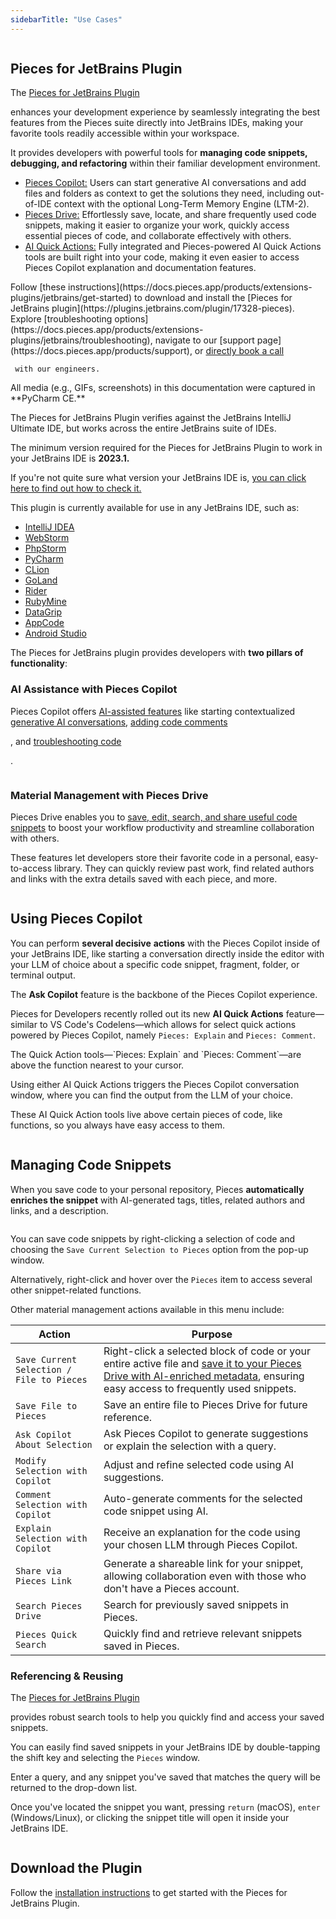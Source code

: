 ```yaml
---
sidebarTitle: "Use Cases"
---
```


<img
  className="mx-auto"
/>

## Pieces for JetBrains Plugin

The <a target="_blank" href="https://plugins.jetbrains.com/plugin/17328-pieces">
Pieces for JetBrains Plugin</a>

 enhances your development experience by seamlessly integrating the best features from the Pieces suite directly into JetBrains IDEs, making your favorite tools readily accessible within your workspace.

It provides developers with powerful tools for **managing code snippets, debugging, and refactoring** within their familiar development environment.

- [Pieces Copilot:](https://docs.pieces.app/products/extensions-plugins/jetbrains/copilot) Users can start generative AI conversations and add files and folders as context to get the solutions they need, including out-of-IDE context with the optional Long-Term Memory Engine (LTM-2).
- [Pieces Drive:](https://docs.pieces.app/products/extensions-plugins/jetbrains/drive) Effortlessly save, locate, and share frequently used code snippets, making it easier to organize your work, quickly access essential pieces of code, and collaborate effectively with others.
- [AI Quick Actions:](https://docs.pieces.app/products/extensions-plugins/jetbrains/copilot/chat#ai-quick-actions) Fully integrated and Pieces-powered AI Quick Actions tools are built right into your code, making it even easier to access Pieces Copilot explanation and documentation features.

<CardGroup cols={2}>
  <Card title="Getting Started">
  Follow [these instructions](https://docs.pieces.app/products/extensions-plugins/jetbrains/get-started) to download and install the [Pieces for JetBrains plugin](https://plugins.jetbrains.com/plugin/17328-pieces).
</Card>
</a>
  </Card>
  <Card title="Support">
    Explore [troubleshooting options](https://docs.pieces.app/products/extensions-plugins/jetbrains/troubleshooting), navigate to our [support page](https://docs.pieces.app/products/support), or <a target="_blank" href="https://calendar.google.com/calendar/u/0/appointments/schedules/AcZssZ22WJ2Htd2wRMJhueCNYc0xbFBFCAN-khijcuoXACd_Uux3wIhgZeGkzDRcqD3teamAI-CwCHpr">
    directly book a call</a>

     with our engineers.
  </Card>
</CardGroup>

<guides-overview-card />

<Tip>
  All media (e.g., GIFs, screenshots) in this documentation were captured in **PyCharm CE.**
</Tip>

The Pieces for JetBrains Plugin verifies against the JetBrains IntelliJ Ultimate IDE, but works across the entire JetBrains suite of IDEs.

The minimum version required for the Pieces for JetBrains Plugin to work in your JetBrains IDE is **2023.1.**

If you're not quite sure what version your JetBrains IDE is, [you can click here to find out how to check it.](https://docs.pieces.app/products/extensions-plugins/jetbrains/configuration#checking-your-jetbrains-ide-version)

This plugin is currently available for use in any JetBrains IDE, such as:

- <a target="_blank" href="https://www.jetbrains.com/idea/">
  IntelliJ IDEA</a>
- <a target="_blank" href="https://www.jetbrains.com/webstorm/">
  WebStorm</a>
- <a target="_blank" href="https://www.jetbrains.com/phpstorm/">
  PhpStorm</a>
- <a target="_blank" href="https://www.jetbrains.com/pycharm/">
  PyCharm</a>
- <a target="_blank" href="https://www.jetbrains.com/clion/">
  CLion</a>
- <a target="_blank" href="https://www.jetbrains.com/go/">
  GoLand</a>
- <a target="_blank" href="https://www.jetbrains.com/rider/">
  Rider</a>
- <a target="_blank" href="https://www.jetbrains.com/ruby/">
  RubyMine</a>
- <a target="_blank" href="https://www.jetbrains.com/datagrip/">
  DataGrip</a>
- <a target="_blank" href="https://www.jetbrains.com/objc/">
  AppCode</a>
- <a target="_blank" href="https://developer.android.com/studio">
  Android Studio</a>

The Pieces for JetBrains plugin provides developers with **two pillars of functionality**:

### AI Assistance with Pieces Copilot

Pieces Copilot offers [AI-assisted features](https://docs.pieces.app/products/extensions-plugins/jetbrains/copilot) like starting contextualized [generative AI conversations](https://docs.pieces.app/products/extensions-plugins/jetbrains/copilot/chat), <a target="_blank" href="https://docs.pieces.app/products/extensions-plugins/jetbrains/copilot/documenting-code">
adding code comments</a>

, and <a target="_blank" href="https://docs.pieces.app/products/extensions-plugins/jetbrains/troubleshooting">
troubleshooting code</a>

.

<img
  className="mx-auto"
/>

### Material Management with Pieces Drive

Pieces Drive enables you to [save, edit, search, and share useful code snippets](https://docs.pieces.app/products/extensions-plugins/jetbrains/drive) to boost your workflow productivity and streamline collaboration with others.

These features let developers store their favorite code in a personal, easy-to-access library. They can quickly review past work, find related authors and links with the extra details saved with each piece, and more.

<img
  className="mx-auto"
/>

## Using Pieces Copilot

You can perform **several decisive** **actions** with the Pieces Copilot inside of your JetBrains IDE, like starting a conversation directly inside the editor with your LLM of choice about a specific code snippet, fragment, folder, or terminal output.

The **Ask Copilot** feature is the backbone of the Pieces Copilot experience.

Pieces for Developers recently rolled out its new **AI Quick Actions** feature—similar to VS Code's Codelens—which allows for select quick actions powered by Pieces Copilot, namely `Pieces: Explain` and `Pieces: Comment`.

<Tip>
  The Quick Action tools—`Pieces: Explain` and `Pieces: Comment`—are above the function nearest to your cursor.
</Tip>

Using either AI Quick Actions triggers the Pieces Copilot conversation window, where you can find the output from the LLM of your choice.

These AI Quick Action tools live above certain pieces of code, like functions, so you always have easy access to them.

<img
  className="mx-auto"
/>

## Managing Code Snippets

When you save code to your personal repository, Pieces **automatically enriches the snippet** with AI-generated tags, titles, related authors and links, and a description.

<img
  className="mx-auto"
/>

You can save code snippets by right-clicking a selection of code and choosing the `Save Current Selection to Pieces` option from the pop-up window.

Alternatively, right-click and hover over the `Pieces` item to access several other snippet-related functions.

Other material management actions available in this menu include:

| **Action**                                | **Purpose**                                                                                                                                                                                                                                                                                             |
| ----------------------------------------- | ------------------------------------------------------------------------------------------------------------------------------------------------------------------------------------------------------------------------------------------------------------------------------------------------------- |
| `Save Current Selection / File to Pieces` | Right-click a selected block of code or your entire active file and [save it to your Pieces Drive with AI-enriched metadata](https://docs.pieces.app/products/extensions-plugins/jetbrains/drive/save-snippets#whats-stored-when-you-save-a-snippet), ensuring easy access to frequently used snippets. |
| `Save File to Pieces`                     | Save an entire file to Pieces Drive for future reference.                                                                                                                                                                                                                                               |
| `Ask Copilot About Selection`             | Ask Pieces Copilot to generate suggestions or explain the selection with a query.                                                                                                                                                                                                                       |
| `Modify Selection with Copilot`           | Adjust and refine selected code using AI suggestions.                                                                                                                                                                                                                                                   |
| `Comment Selection with Copilot`          | Auto-generate comments for the selected code snippet using AI.                                                                                                                                                                                                                                          |
| `Explain Selection with Copilot`          | Receive an explanation for the code using your chosen LLM through Pieces Copilot.                                                                                                                                                                                                                       |
| `Share via Pieces Link`                   | Generate a shareable link for your snippet, allowing collaboration even with those who don't have a Pieces account.                                                                                                                                                                                     |
| `Search Pieces Drive`                     | Search for previously saved snippets in Pieces.                                                                                                                                                                                                                                                         |
| `Pieces Quick Search`                     | Quickly find and retrieve relevant snippets saved in Pieces.                                                                                                                                                                                                                                            |

### **Referencing & Reusing**

The <a target="_blank" href="https://plugins.jetbrains.com/plugin/17328-pieces">
Pieces for JetBrains Plugin</a>

 provides robust search tools to help you quickly find and access your saved snippets.

You can easily find saved snippets in your JetBrains IDE by double-tapping the shift key and selecting the `Pieces` window.

Enter a query, and any snippet you've saved that matches the query will be returned to the drop-down list.

Once you've located the snippet you want, pressing `return` (macOS), `enter` (Windows/Linux), or clicking the snippet title will open it inside your JetBrains IDE.

<img
  className="mx-auto"
/>

## Download the Plugin

Follow the [installation instructions](https://docs.pieces.app/products/extensions-plugins/jetbrains/get-started) to get started with the Pieces for JetBrains Plugin.